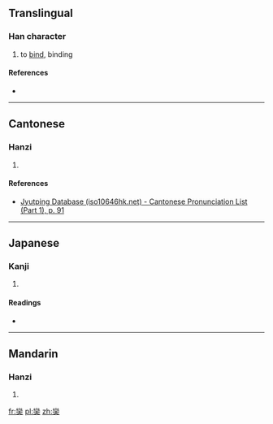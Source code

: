 ==Translingual==

===Han character===
{{Han char|rn=37|rad=大|as=19|sn=22|four=2280<sub>1</sub>|canj=女火大 (VFK)|ids=⿱[[䜌]][[大]]}}

# to [[bind]], binding

====References====
* {{Han ref|kx=0254.191|dkj=06031|dj=0516.150|hdz=10551.050|uh=5971|ud=22897|bh=F6DA|bd=63194}}

----

==Cantonese==

===Hanzi===
{{yue-hanzi|jyut=[[lyun4]]|y=lyun4}}

# {{defn|lang=yue|sort=大19}}

====References====
* [http://www.iso10646hk.net/jp/document/download.jsp Jyutping Database (iso10646hk.net) - Cantonese Pronunciation List (Part 1), p. 91]

----

==Japanese==

===Kanji===
{{ja-kanji|grade=|rs=大19}}

# {{defn|lang=ja|sort=大19}}

====Readings====
* {{ja-readings|on=[[れん]] (ren)|kun=[[よじる]] (yojiru)}}

----

==Mandarin==

===Hanzi===
{{cmn-hanzi|pin=[[luán]] ([[luan2]])|wg=luan<sup>2</sup>}}

# {{defn|lang=cmn|sort=大19}}

[[fr:奱]]
[[pl:奱]]
[[zh:奱]]